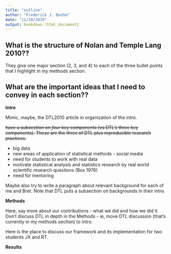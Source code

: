 ```yaml
---
title: "outline"
author: "Frederick J. Boehm"
date: "11/20/2019"
output: bookdown::html_document2
---
```


## What is the structure of Nolan and Temple Lang 2010??

They give one major section (2, 3, and 4) to each of the three bullet points that I highlight in my methods section.





## What are the important ideas that I need to convey in each section?? 

**Intro**

Mimic, maybe, the DTL2010 article in organization of the intro. 

~~have a subsection on *four* key components (vs DTL's three key components). These are the three of DTL plus reproducible research practices.~~

- big data
- new areas of application of statistical methods - social media
- need for students to work with real data
- motivate statistical analysis and statistics research by real world scientific research questions (Box 1976)
- need for mentoring 




Maybe also try to write a paragraph about relevant background for each of me and Bret. Note that DTL puts a subsection on backgrounds in their intro.



**Methods**

Here, say more about our contributions - what we did and how we did it. Don't discuss DTL in depth in the Methods - ie, move DTL discussion (that's currently in my methods section) to intro. 

Here is the place to discuss our framework and its implementation for two students JX and RT.

**Results**



